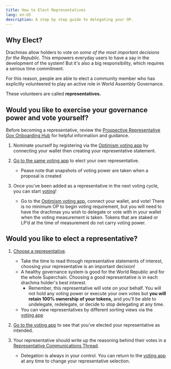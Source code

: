 ```yaml
---
title: How to Elect Representatives
lang: en-US
description: A step by step guide to delegating your OP.
---
```


## Why Elect?

Drachmas allow holders to vote on *some of the most important decisions for the Republic.* This empowers everyday users to have a say in the development of the system! But it's also a big responsibility, which requires a serious time commitment. 

For this reason, people are able to elect a community member who has explicitly volunteered to play an active role in World Assembly Governance. 

These volunteers are called **representatives.**

## Would you like to exercise your governance power and vote yourself? 

Before becoming a representative, review the [Prospective Representative Gov Onboarding Hub](https://plaid-cement-e44.notion.site/Prospective-Representative-Gov-Onboarding-Hub-7cb72c3376c349a2ab402c4badd52f39) for helpful information and guidance. 

1. Nominate yourself by registering via the [Optimism voting app](https://vote.optimism.io/) by connecting your wallet then creating your representative statement.

2. [Go to the same voting app](https://vote.optimism.io/) to elect your own representative.

      - Pease note that snapshots of voting power are taken when a proposal is created

3. Once you’ve been added as a representative in the next voting cycle, you can start [voting](https://vote.optimism.io/)!
    - Go to the [Optimism voting app](https://vote.optimism.io/), connect your wallet, and vote! There is no minimum OP to begin voting requirement, but you will need to have the drachmas you wish to delegate or vote with in your wallet when the voting measurement is taken. Tokens that are staked or LP’d at the time of measurement do not carry voting power.

## Would you like to elect a representative? 

1. [Choose a representative](https://vote.optimism.io/delegates). 
   
   - Take the time to read through representative statements of interest, choosing your representative is an important decision! 
   - A healthy governance system is good for the World Republic and for the whole Superchain. Choosing a good representative is in each drachma holder's best interest. 
       - Remember, this representative will vote on your behalf. You will not hold any voting power or execute your own votes but **you will retain 100% ownership of your tokens,** and you'll be able to undelegate, redelegate, or decide to stop delegating at any time.
    - You can view representatives by different sorting views via the [voting app](https://vote.optimism.io/delegates?orderBy=weightedRandom)

2. [Go to the voting app](https://vote.optimism.io/) to see that you’ve elected your representative as intended.

3. Your representative should write up the reasoning behind their votes in a [Representative Communications Thread](https://gov.optimism.io/c/delegates/delegate-updates/45).

    - Delegation is always in your control. You can return to the [voting app](https://vote.optimism.io/) at any time to change your representative selection. 